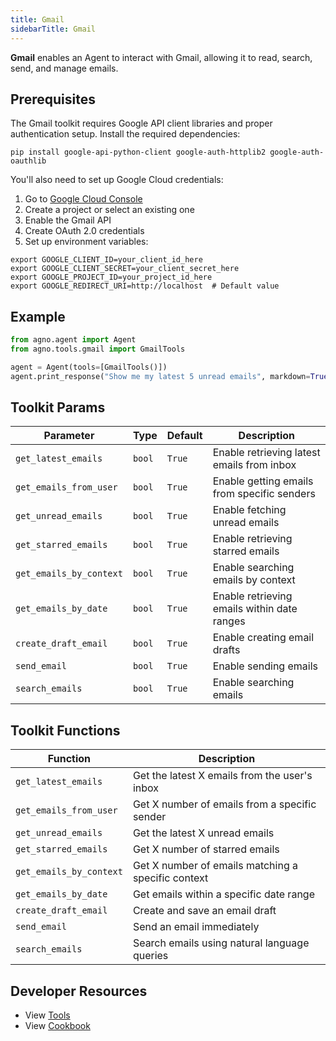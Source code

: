 ```yaml
---
title: Gmail
sidebarTitle: Gmail
---
```


**Gmail** enables an Agent to interact with Gmail, allowing it to read, search, send, and manage emails.

## Prerequisites

The Gmail toolkit requires Google API client libraries and proper authentication setup. Install the required dependencies:

```shell
pip install google-api-python-client google-auth-httplib2 google-auth-oauthlib
```

You'll also need to set up Google Cloud credentials:

1. Go to [Google Cloud Console](https://console.cloud.google.com)
2. Create a project or select an existing one
3. Enable the Gmail API
4. Create OAuth 2.0 credentials
5. Set up environment variables:

```shell
export GOOGLE_CLIENT_ID=your_client_id_here
export GOOGLE_CLIENT_SECRET=your_client_secret_here
export GOOGLE_PROJECT_ID=your_project_id_here
export GOOGLE_REDIRECT_URI=http://localhost  # Default value
```

## Example

```python cookbook/tools/gmail_tools.py
from agno.agent import Agent
from agno.tools.gmail import GmailTools

agent = Agent(tools=[GmailTools()])
agent.print_response("Show me my latest 5 unread emails", markdown=True)
```

## Toolkit Params

| Parameter              | Type    | Default | Description                                                |
| --------------------- | ------- | ------- | ---------------------------------------------------------- |
| `get_latest_emails`   | `bool`  | `True`  | Enable retrieving latest emails from inbox                 |
| `get_emails_from_user`| `bool`  | `True`  | Enable getting emails from specific senders                |
| `get_unread_emails`   | `bool`  | `True`  | Enable fetching unread emails                             |
| `get_starred_emails`  | `bool`  | `True`  | Enable retrieving starred emails                          |
| `get_emails_by_context`| `bool` | `True`  | Enable searching emails by context                        |
| `get_emails_by_date`  | `bool`  | `True`  | Enable retrieving emails within date ranges               |
| `create_draft_email`  | `bool`  | `True`  | Enable creating email drafts                              |
| `send_email`          | `bool`  | `True`  | Enable sending emails                                     |
| `search_emails`       | `bool`  | `True`  | Enable searching emails                                   |

## Toolkit Functions

| Function               | Description                                                |
| --------------------- | ---------------------------------------------------------- |
| `get_latest_emails`   | Get the latest X emails from the user's inbox              |
| `get_emails_from_user`| Get X number of emails from a specific sender              |
| `get_unread_emails`   | Get the latest X unread emails                            |
| `get_starred_emails`  | Get X number of starred emails                            |
| `get_emails_by_context`| Get X number of emails matching a specific context        |
| `get_emails_by_date`  | Get emails within a specific date range                   |
| `create_draft_email`  | Create and save an email draft                            |
| `send_email`          | Send an email immediately                                 |
| `search_emails`       | Search emails using natural language queries              |


## Developer Resources

- View [Tools](https://github.com/agno-agi/agno/blob/main/libs/agno/agno/tools/gmail.py)
- View [Cookbook](https://github.com/agno-agi/agno/blob/main/cookbook/tools/gmail_tools.py)
